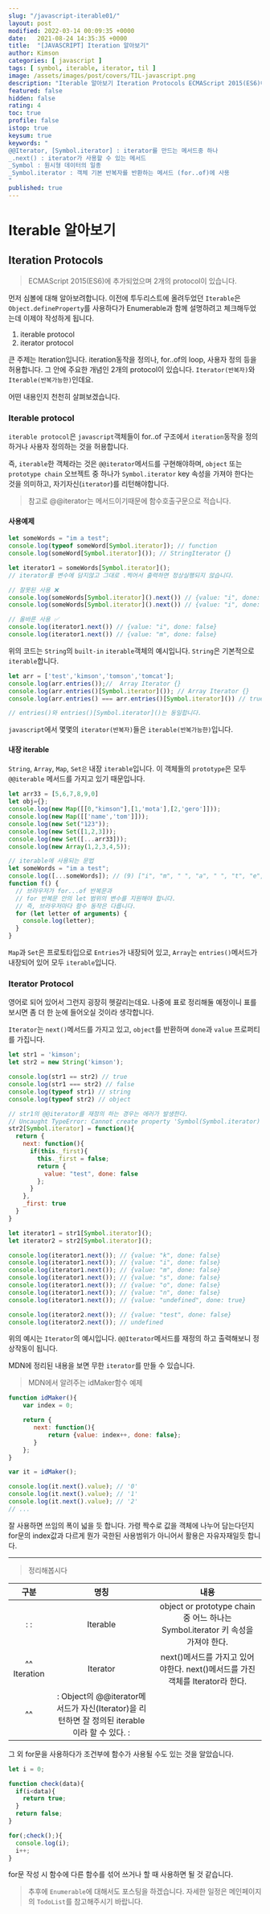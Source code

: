 ```yaml
---
slug: "/javascript-iterable01/"
layout: post
modified: 2022-03-14 00:09:35 +0000
date:   2021-08-24 14:35:35 +0000
title:  "[JAVASCRIPT] Iteration 알아보기"
author: Kimson
categories: [ javascript ]
tags: [ symbol, iterable, iterator, til ]
image: /assets/images/post/covers/TIL-javascript.png
description: "Iterable 알아보기 Iteration Protocols ECMAScript 2015(ES6)에 추가되었으며 2개의 protocol이 있습니다. 먼저 심볼에 대해 알아보려합니다. 이전에 투두리스트에 올려두었던 `Iterable`은 `Object.defineProperty`를 사용하다가 Enumerable과 함께 설명하려고 체크해두었는데 이제야 작성하게 됩니다."
featured: false
hidden: false
rating: 4
toc: true
profile: false
istop: true
keysum: true
keywords: "
@@Iterator, [Symbol.iterator] : iterator를 만드는 메서드중 하나
_.next() : iterator가 사용할 수 있는 메서드
_Symbol : 원시형 데이터의 일종
_Symbol.iterator : 객체 기본 반복자를 반환하는 메서드 (for..of)에 사용
"
published: true
---
```


# Iterable 알아보기

## Iteration Protocols

> ECMAScript 2015(ES6)에 추가되었으며 2개의 protocol이 있습니다.

먼저 심볼에 대해 알아보려합니다. 이전에 투두리스트에 올려두었던 `Iterable`은 `Object.defineProperty`를 사용하다가 Enumerable과 함께 설명하려고 체크해두었는데 이제야 작성하게 됩니다.

1. iterable protocol
2. iterator protocol

큰 주제는 Iteration입니다. iteration동작을 정의나, for..of의 loop, 사용자 정의 등을 허용합니다. 그 안에 주요한 개념인 2개의 protocol이 있습니다. `Iterator(반복자)`와 `Iterable(반복가능한)`인데요.  

어떤 내용인지 천천히 살펴보겠습니다.

### Iterable protocol

`iterable protocol`은 `javascript`객체들이 for..of 구조에서 `iteration`동작을 정의하거나 사용자 정의하는 것을 허용합니다.

즉, `iterable`한 객체라는 것은 `@@iterator`메서드를 구현해야하며, `object` 또는 `prototype chain` 오브젝트 중 하나가 `Symbol.iterator` key 속성을 가져야 한다는 것을 의미하고, 자기자신(`iterator`)를 리턴해야합니다.

> 참고로 @@iterator는 메서드이기때문에 함수호출구문으로 적습니다.

#### 사용예제

```javascript
let someWords = "im a test";
console.log(typeof someWord[Symbol.iterator]); // function
console.log(someWord[Symbol.iterator]()); // StringIterator {}

let iterator1 = someWords[Symbol.iterator]();
// iterator를 변수에 담지않고 그대로 .찍어서 출력하면 정상실행되지 않습니다.

// 잘못된 사용 ❌
console.log(someWords[Symbol.iterator]().next()) // {value: "i", done: false}
console.log(someWords[Symbol.iterator]().next()) // {value: "i", done: false}

// 올바른 사용 ✅
console.log(iterator1.next()) // {value: "i", done: false}
console.log(iterator1.next()) // {value: "m", done: false}
```

위의 코드는 `String`의 `built-in` `iterable`객체의 예시입니다. `String`은 기본적으로 `iterable`합니다.

```javascript
let arr = ['test','kimson','tomson','tomcat'];
console.log(arr.entries());//  Array Iterator {}
console.log(arr.entries()[Symbol.iterator]()); // Array Iterator {}
console.log(arr.entries() === arr.entries()[Symbol.iterator]()) // true

// entries()와 entries()[Symbol.iterator]()는 동일합니다.
```

`javascript`에서 몇몇의 `iterator(반복자)`들은 `iterable(반복가능한)`입니다.

#### 내장 iterable

`String`, `Array`, `Map`, `Set은` 내장 `iterable`입니다. 이 객체들의 `prototype`은 모두 `@@iterable` 메서드를 가지고 있기 때문입니다.

```javascript
let arr33 = [5,6,7,8,9,0]
let obj={};
console.log(new Map([[0,"kimson"],[1,'mota'],[2,'gero']]));
console.log(new Map([['name','tom']]));
console.log(new Set("123"));
console.log(new Set([1,2,3]));
console.log(new Set([...arr33]));
console.log(new Array(1,2,3,4,5));

// iterable에 사용되는 문법
let someWords = "im a test";
console.log([...someWords]); // (9) ["i", "m", " ", "a", " ", "t", "e", "s", "t"]
function f() {
  // 브라우저가 for...of 반복문과
  // for 반복문 안의 let 범위의 변수를 지원해야 합니다.
  // 즉, 브라우저마다 함수 동작은 다릅니다.
  for (let letter of arguments) {
    console.log(letter);
  }
}
```

`Map`과 `Set`은 프로토타입으로 `Entries`가 내장되어 있고, `Array`는 `entries()`메서드가 내장되어 있어 모두 `iterable`입니다.

### Iterator Protocol

영어로 되어 있어서 그런지 굉장히 헷갈리는데요. 나중에 표로 정리해둘 예정이니 표를 보시면 좀 더 한 눈에 들어오실 것이라 생각합니다.

`Iterator`는 `next()`메서드를 가지고 있고, `object`를 반환하며 `done`과 `value` 프로퍼티를 가집니다.

```javascript
let str1 = 'kimson';
let str2 = new String('kimson');

console.log(str1 == str2) // true
console.log(str1 === str2) // false
console.log(typeof str1) // string
console.log(typeof str2) // object

// str1의 @@iterator를 재정의 하는 경우는 에러가 발생한다.
// Uncaught TypeError: Cannot create property 'Symbol(Symbol.iterator)' on string 'test some'
str2[Symbol.iterator] = function(){
  return {
    next: function(){
      if(this._first){
        this._first = false;
        return {
          value: "test", done: false
        };
      }
    },
    _first: true
  }
}

let iterator1 = str1[Symbol.iterator]();
let iterator2 = str2[Symbol.iterator]();

console.log(iterator1.next()); // {value: "k", done: false}
console.log(iterator1.next()); // {value: "i", done: false}
console.log(iterator1.next()); // {value: "m", done: false}
console.log(iterator1.next()); // {value: "s", done: false}
console.log(iterator1.next()); // {value: "o", done: false}
console.log(iterator1.next()); // {value: "n", done: false}
console.log(iterator1.next()); // {value: "undefined", done: true}

console.log(iterator2.next()); // {value: "test", done: false}
console.log(iterator2.next()); // undefined
```

위의 예시는 `Iterator`의 예시입니다. `@@Iterator`메서드를 재정의 하고 출력해보니 정상작동이 됩니다.

MDN에 정리된 내용을 보면 무한 `iterator`를 만들 수 있습니다.

> MDN에서 알려주는 idMaker함수 예제

```javascript
function idMaker(){
    var index = 0;

    return {
       next: function(){
           return {value: index++, done: false};
       }
    };
}

var it = idMaker();

console.log(it.next().value); // '0'
console.log(it.next().value); // '1'
console.log(it.next().value); // '2'
// ...
```

잘 사용하면 쓰임의 폭이 넓을 듯 합니다. 가령 짝수로 값을 객체에 나누어 담는다던지 for문의 index값과 다르게 뭔가 국한된 사용범위가 아니어서 활용은 자유자재일듯 합니다.

-----

> 정리해봅시다

|구분|명칭|내용|
| :---------: | :------: | :-----------------------------------------------------------------------------: |
| :         : | Iterable | object or prototype chain 중 어느 하나는 Symbol.iterator 키 속성을 가져야 한다.    |
| ^^ Iteration| Iterator |next()메서드를 가지고 있어야한다. next()메서드를 가진 객체를 Iterator라 한다.         |
| ^^          | : Object의 @@iterator메서드가 자신(Iterator)을 리턴하면 잘 정의된 iterable 이라 할 수 있다. : ||


그 외 for문을 사용하다가 조건부에 함수가 사용될 수도 있는 것을 알았습니다.

```javascript
let i = 0;

function check(data){
  if(i<data){
    return true;
  }
  return false;
}

for(;check();){
  console.log(i);
  i++;
}
```

for문 작성 시 함수에 다른 함수를 섞어 쓰거나 할 때 사용하면 될 것 같습니다.

> 추후에 `Enumerable`에 대해서도 포스팅을 하겠습니다. 자세한 일정은 메인페이지의 `TodoList`를 참고해주시기 바랍니다.